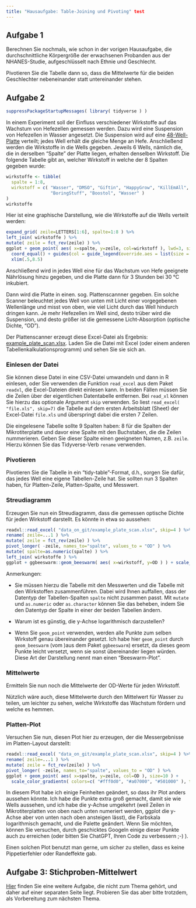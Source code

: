 ```yaml
---
title: "Hausaufgabe: Table-Joining und Pivoting" test
---
```


## Aufgabe 1

Berechnen Sie nochmals, wie schon in der vorigen Hausaufgabe, die durchschnittliche Körpergröße
der erwachsenen Probanden aus der NHANES-Studie, aufgeschlüsselt nach Ethnie und Geschlecht.

Pivotieren Sie die Tabelle dann so, dass die Mittelwerte für die beiden Geschlechter nebeneinander statt untereinander stehen.

## Aufgabe 2

```r
suppressPackageStartupMessages( library( tidyverse ) )
```

In einem Experiment soll der Einfluss verschiedener Wirkstoffe auf das Wachstum von Hefezellen gemessen werden. Dazu wird eine Suspension von Hefezellen in Wasser angesetzt. Die Suspension wird auf eine [48-Well-Platte](https://de.wikipedia.org/wiki/Mikrotiterplatte) verteilt; jedes Well erhält die gleiche Menge an Hefe. Anschließend werden die Wirkstoffe in die Wells gegeben. Jeweils 6 Wells, nämlich die, die in derselben "Spalte" der Platte liegen, erhalten denselben Wirkstoff. Die folgende Tabelle gibt an, welcher Wirkstoff in welche der 8 Spalten gegeben wurde:

```r
wirkstoffe <- tibble(
  spalte = 1:8,
  wirkstoff = c( "Wasser", "DMSO", "Giftin", "HappyGrow", "KillEmAll", 
                 "BoringStuff", "Boostol", "Wasser" )
)
wirkstoffe
```
<!--
```r
# Code to make data

wirkstoffe$growth = c( 1, 1, .2, 3, .05, 1.2, 2, 1 )

expand_grid( spalte=1:8, zeile=LETTERS[1:6] ) %>%
left_join( wirkstoffe ) %>%
mutate( density = round( exp( rnorm( n(), log(growth) + ifelse( zeile %in% c("A","F"), -.25, 0 ), .15 ) ), 3 ) ) %>%
pivot_wider( id_cols = "zeile", names_from="spalte", values_from = "density") %>%
write_csv("data_on_git/growth_example.csv")
#ggplot +  geom_point( aes( x=wirkstoff, y=density, col=zeile %in% c("A","F") ) ) + scale_y_log10()
```
-->

Hier ist eine graphische Darstellung, wie die Wirkstoffe auf die Wells verteilt werden:

```r
expand_grid( zeile=LETTERS[1:6], spalte=1:8 ) %>%
left_join( wirkstoffe ) %>%
mutate( zeile = fct_rev(zeile) ) %>%
ggplot + geom_point( aes( x=spalte, y=zeile, col=wirkstoff ), lwd=3, size=8 ) + 
  coord_equal() + guides(col = guide_legend(override.aes = list(size = 2))) +
  xlim(.5,8.5) 
```


Anschließend wird in jedes Well eine für das Wachstum von Hefe geeignete Nährlösung hinzu gegeben, und die Platte dann für 3 Stunden bei 30 °C inkubiert.

Dann wird die Platte in einen. sog. Plattenscannner gegeben. Ein solche Scanner beleuchtet jedes Well von unten mit Licht einer vorgegebenen Wellenlänge und misst von oben, wie viel Licht durch das Well hindurch dringen kann. Je mehr Hefezellen im Well sind, desto trüber wird die Suspension, und desto größer ist die gemessene Licht-Absorption (optische Dichte, "OD").

Der Plattenscanner erzeugt diese Excel-Datei als Ergebnis: [example_plate_scan.xlsx](data_on_git/example_plate_scan.xlsx). Laden Sie die Datei mit Excel (oder einem anderen Tabellenkalkulationsprogramm) und sehen Sie sie sich an.

### Einlesen der Datei

Sie können diese Datei in eine CSV-Datei umwandeln und dann in R einlesen, oder Sie verwenden die Funktion `read_excel` aus dem Paket `readxl`, die Excel-Dateien direkt einlesen kann. In beiden Fällen müssen Sie die Zeilen über der eigentlichen Datentabelle entfernen. Bei `read_xl` können Sie hierzu das optionale Argument `skip` verwenden. So liest `read_excel( "file.xls", skip=7)` die Tabelle auf dem ersten Arbeitsblatt (Sheet) der Excel-Datei `file.xls` und überspringt dabei die ersten 7 Zeilen.

Die eingelesene Tabelle sollte 9 Spalten haben: 8 für die Spalten der Mikrotiterplatte und davor eine Spalte mit den Buchstaben, die die Zeilen nummerieren. Geben Sie dieser Spalte einen geeigneten Namen, z.B. `zeile`. Hierzu können Sie das Tidyverse-Verb `rename` verwenden.

### Pivotieren

Pivotieren Sie die Tabelle in ein "tidy-table"-Format, d.h., sorgen Sie dafür, das jedes Well eine eigene Tabellen-Zeile hat. Sie sollten nun 3 Spalten haben, für Platten-Zeile, Platten-Spalte, und Messwert.

### Streudiagramm

Erzeugen Sie nun ein Streudiagramm, dass die gemessen optische Dichte für jeden Wirkstoff darstellt.
Es könnte in etwa so aussehen:

```r
readxl::read_excel( "data_on_git/example_plate_scan.xlsx", skip=4 ) %>%
rename( zeile=...1 ) %>%
mutate( zeile = fct_rev(zeile) ) %>%  
pivot_longer( -zeile, names_to="spalte", values_to = "OD" ) %>%
mutate( spalte=as.numeric(spalte) ) %>%
left_join( wirkstoffe ) %>%
ggplot + ggbeeswarm::geom_beeswarm( aes( x=wirkstoff, y=OD ) ) + scale_y_log10()
```
Anmerkungen:

- Sie müssen hierzu die Tabelle mit den Messwerten und die Tabelle mit den Wirkstoffen zusammenführen. Dabei wird Ihnen auffallen, dass der Datentyp der Tabellen-Spalten `spalte` nicht zusammen passt. Mit `mutate` und `as.numeric` oder `as.character` können Sie das beheben, indem Sie den Datentyp der Spalte in einer der beiden Tabellen ändern.

- Warum ist es günstig, die y-Achse logarithmisch darzustellen?

- Wenn Sie `geom_point` verwenden, werden alle Punkte zum selben Wirkstoff genau übereinander gesetzt. Ich habe hier `geom_point` durch `geom_beeswarm` (vom )aus dem Paket `ggbeeswarm`) ersetzt, da dieses geom Punkte leicht versetzt, wenn sie sonst übereinander liegen würden. Diese Art der Darstellung nennt man einen "Beeswarm-Plot".

### Mittelwerte

Ermitteln Sie nun noch die Mittelwerte der OD-Werte für jeden Wirkstoff. 

Nützlich wäre auch, diese Mittelwerte durch den Mittelwert für Wasser zu teilen, um leichter zu sehen, welche Wirkstoffe
das Wachstum fördern und welche es hemmen.

### Platten-Plot

Versuchen Sie nun, diesen Plot hier zu erzeugen, der die Messergebnisse im Platten-Layout darstellt:

```r
readxl::read_excel( "data_on_git/example_plate_scan.xlsx", skip=4 ) %>%
rename( zeile=...1 ) %>%
mutate( zeile = fct_rev(zeile) ) %>%  
pivot_longer( -zeile, names_to="spalte", values_to = "OD" ) %>%
ggplot + geom_point( aes( x=spalte, y=zeile, col=OD ), size=10 ) + 
  scale_color_gradientn( colors=c( "#fff0d0", "#a07000", "#501000" ), trans="log10" ) + coord_equal()
```
In diesem Plot habe ich einige Feinheiten geändert, so dass ihr Plot anders aussehen könnte. Ich habe die Punkte extra groß gemacht, damit sie wie Wells aussehen, und ich habe die y-Achse umgekehrt (weil Zeilen in Mikrotiterplatten von oben nach unten numeriert werden, ggplot die y-Achse aber von unten nach oben ansteigen lässt), die Farbskala logarithmisch gemacht, und die Palette geändert. Wenn Sie möchten, können Sie versuchen, durch geschicktes Googeln einige dieser Punkte auch zu erreichen (oder bitten Sie ChatGPT, Ihren Code zu verbessern ;-) ).

Einen solchen Plot benutzt man gerne, um sicher zu stellen, dass es keine Pippetierfehler oder Randeffekte gab.

## Aufgabe 3: Stichproben-Mittelwert

[Hier](sample_mean_intro.qmd) finden Sie eine weitere Aufgabe, die nicht zum Thema gehört, und daher auf einer separaten Seite liegt. Probieren Sie das aber bitte trotzdem, als Vorbereitung zum nächsten Thema.